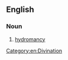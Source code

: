 ==English==

===Noun===
{{en-noun|-}}

# {{context|archaic|lang=en}} [[hydromancy]]

[[Category:en:Divination]]